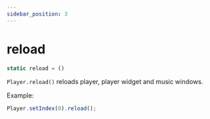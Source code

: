 ```yaml
---
sidebar_position: 3
---
```

# reload

```js
static reload = ()
```

`Player.reload()` reloads player, player widget and music windows.

Example:
```js
Player.setIndex(0).reload();
```